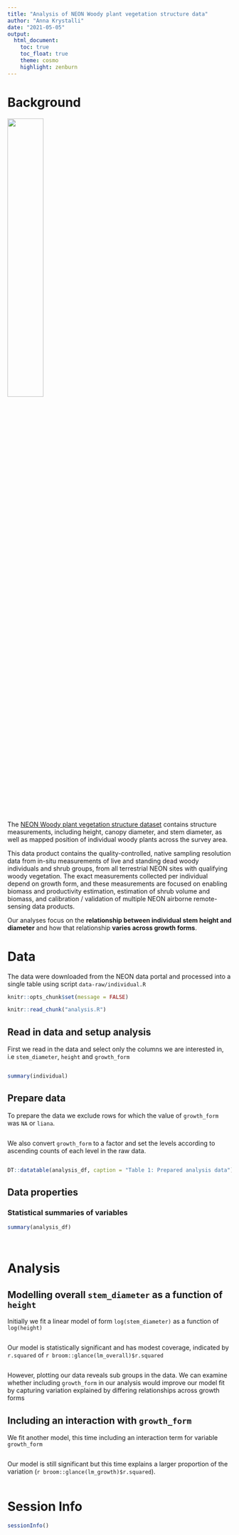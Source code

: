 ```yaml
---
title: "Analysis of NEON Woody plant vegetation structure data"
author: "Anna Krystalli"
date: "2021-05-05"
output: 
  html_document:
    toc: true
    toc_float: true
    theme: cosmo
    highlight: zenburn
---
```



# Background

<img src="https://data.neonscience.org/data-products/static/media/NSF-NEON-logo.192b6661.png" width="40%">

The [NEON Woody plant vegetation structure dataset](https://data.neonscience.org/data-products/DP1.10098.001) contains structure measurements, including height, canopy diameter, and stem diameter, as well as mapped position of individual woody plants across the survey area.

This data product contains the quality-controlled, native sampling resolution data from in-situ measurements of live and standing dead woody individuals and shrub groups, from all terrestrial NEON sites with qualifying woody vegetation. The exact measurements collected per individual depend on growth form, and these measurements are focused on enabling biomass and productivity estimation, estimation of shrub volume and biomass, and calibration / validation of multiple NEON airborne remote-sensing data products. 

Our analyses focus on the **relationship between individual stem height and diameter** and how that relationship **varies across growth forms**.

# Data

The data were downloaded from the NEON data portal and processed into a single table using script `data-raw/individual.R`


```r
knitr::opts_chunk$set(message = FALSE)
```


```r
knitr::read_chunk("analysis.R")
```

## Read in data and setup analysis

First we read in the data and select only the columns we are interested in, i.e `stem_diameter`, `height` and `growth_form`

```r

```

```r
summary(individual)
```


## Prepare data

To prepare the data we exclude rows for which the value of `growth_form` was `NA` or `liana`.
```r

```

We also convert `growth_form` to a factor and set the levels according to ascending counts of each level in the raw data.

```r

```

```r
DT::datatable(analysis_df, caption = "Table 1: Prepared analysis data")
```

## Data properties

### Statistical summaries of variables

```r
summary(analysis_df)
```

```r

```

```r

```

# Analysis

## Modelling overall `stem_diameter` as a function of `height`

Initially we fit a linear model of form `log(stem_diameter)` as a function of `log(height)`

```r

```

Our model is statistically significant and has modest coverage, indicated by `r.squared` of `r broom::glance(lm_overall)$r.squared`

```r

```

However, plotting our data reveals sub groups in the data. We can examine whether including `growth_form` in our analysis would improve our model fit by capturing variation explained by differing relationships across growth forms

## Including an interaction with `growth_form`

We fit another model, this time including an interaction term for variable `growth_form`
```r

```

Our model is still significant but this time explains a larger proportion of the variation (`r broom::glance(lm_growth)$r.squared`).

```r

```

# Session Info

```r
sessionInfo()

```


